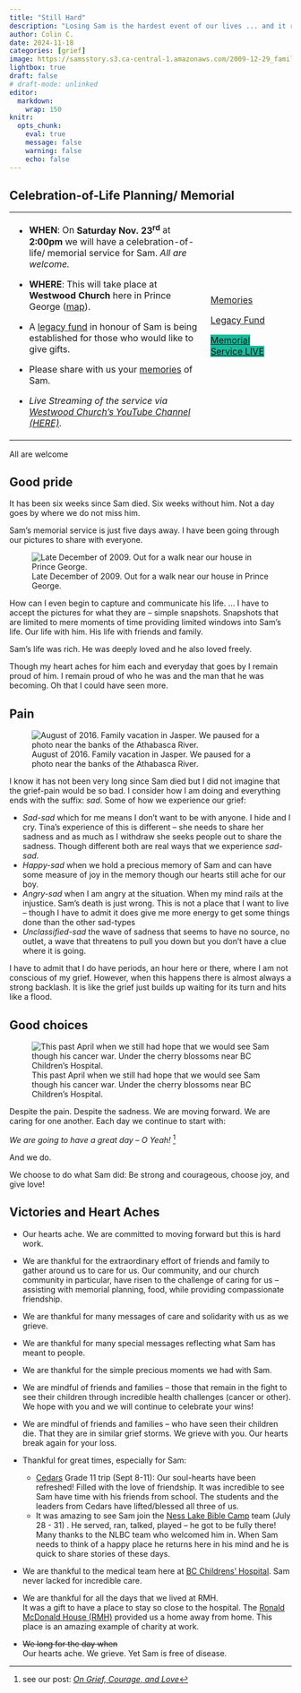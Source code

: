 ```yaml
---
title: "Still Hard"
description: "Losing Sam is the hardest event of our lives ... and it remains so."
author: Colin C.
date: 2024-11-18
categories: [grief]
image: https://samsstory.s3.ca-central-1.amazonaws.com/2009-12-29_family-pg.jpg
lightbox: true
draft: false
# draft-mode: unlinked
editor: 
  markdown: 
    wrap: 150
knitr: 
  opts_chunk: 
    eval: true
    message: false
    warning: false
    echo: false
---
```


:::: callout-note
## Celebration-of-Life Planning/ Memorial

+-------------------------------------------------------------------------------------------------------+--------------------------------------------+
| -   **WHEN**: On **Saturday Nov. 23^rd^** at **2:00pm** we will have a celebration-of-life/ memorial  | ::: {style="min-width:120px"}              |
|     service for Sam. *All are welcome.*                                                               | :::                                        |
|                                                                                                       |                                            |
| -   **WHERE**: This will take place at **Westwood Church** here in Prince George                      | ::: center                                 |
|     ([map](https://maps.app.goo.gl/YXfR4512soWxknwc8)).                                               | [Memories](/memories.qmd){.btn             |
|                                                                                                       | .btn-primary .mt-1 role="memories"         |
| -   A <a href="/legacy.html">legacy fund</a> in honour of Sam is being established for those who      | data-toggle="tooltip"                      |
|     would like to give gifts.                                                                         | title="Share your memories of Sam"}        |
|                                                                                                       |                                            |
| -   Please share with us your [memories](/memories.qmd) of Sam.                                       | <a href="                                  |
|                                                                                                       | /legacy.html" class="btn btn-primary mt-1" |
| -   *Live Streaming of the service via [Westwood Church's YouTube Channel                             | role="legacy" data-toggle="tooltip"        |
|     (HERE)](https://live.westwoodchurch.bc.ca).*                                                      | title="Consider giving">Legacy Fund</a>    |
|                                                                                                       |                                            |
|                                                                                                       | <a                                         |
|                                                                                                       |  href="https://live.westwood               |
|                                                                                                       | church.bc.ca" class="btn btn-primary mt-1" |
|                                                                                                       | role="memori" data-toggle="tooltip"        |
|                                                                                                       | title="Live Video of the Memorial          |
|                                                                                                       | Service"                                   |
|                                                                                                       | style="background-color:#18bc9c">          |
|                                                                                                       | Memorial<br/> Service LIVE</a>             |
|                                                                                                       | :::                                        |
+-------------------------------------------------------------------------------------------------------+--------------------------------------------+

::: center
All are welcome
:::
::::

## Good pride

It has been six weeks since Sam died. Six weeks without him. Not a day goes by where we do not miss him.

Sam's memorial service is just five days away. I have been going through our pictures to share with everyone.

::: float-sm-start
![Late December of 2009. Out for a walk near our house in Prince George.](https://samsstory.s3.ca-central-1.amazonaws.com/2009-12-29_family-pg.jpg)
:::

How can I even begin to capture and communicate his life. ... I have to accept the pictures for what they are -- simple snapshots. Snapshots that are
limited to mere moments of time providing limited windows into Sam's life. Our life with him. His life with friends and family.

Sam's life was rich. He was deeply loved and he also loved freely.

Though my heart aches for him each and everyday that goes by I remain proud of him. I remain proud of who he was and the man that he was becoming. Oh
that I could have seen more.

## Pain

::: float-sm-end
![August of 2016. Family vacation in Jasper. We paused for a photo near the banks of the Athabasca
River.](https://samsstory.s3.ca-central-1.amazonaws.com/2017-08-01_family-athabasca.jpg)
:::

I know it has not been very long since Sam died but I did not imagine that the grief-pain would be so bad. I consider how I am doing and everything
ends with the suffix: *sad*. Some of how we experience our grief:

-   *Sad-sad* which for me means I don't want to be with anyone. I hide and I cry. Tina's experience of this is different -- she needs to share her
    sadness and as much as I withdraw she seeks people out to share the sadness. Though different both are real ways that we experience *sad-sad*.
-   *Happy-sad* when we hold a precious memory of Sam and can have some measure of joy in the memory though our hearts still ache for our boy.\
-   *Angry-sad* when I am angry at the situation. When my mind rails at the injustice. Sam's death is just wrong. This is not a place that I want to
    live -- though I have to admit it does give me more energy to get some things done than the other sad-types
-   *Unclassified-sad* the wave of sadness that seems to have no source, no outlet, a wave that threatens to pull you down but you don't have a clue
    where it is going.

I have to admit that I do have periods, an hour here or there, where I am not conscious of my grief. However, when this happens there is almost always
a strong backlash. It is like the grief just builds up waiting for its turn and hits like a flood.

## Good choices

::: float-sm-end
![This past April when we still had hope that we would see Sam though his cancer war. Under the cherry blossoms near BC Children's
Hospital.](https://samsstory.s3.ca-central-1.amazonaws.com/2024-04-01_family-cherry-blossom.jpg)
:::

Despite the pain. Despite the sadness. We are moving forward. We are caring for one another. Each day we continue to start with:

::: center
*We are going to have a great day -- O Yeah!* [^1]
:::

[^1]: see our post: [*On Grief, Courage, and Love*](../2410/2024-10-12_love-courage.qmd)

And we do.

We choose to do what Sam did: Be strong and courageous, choose joy, and give love!

## Victories and Heart Aches

-   Our hearts ache. We are committed to moving forward but this is hard work.

-   We are thankful for the extraordinary effort of friends and family to gather around us to care for us. Our community, and our church community in
    particular, have risen to the challenge of caring for us -- assisting with memorial planning, food, while providing compassionate friendship.

-   We are thankful for many messages of care and solidarity with us as we grieve.

-   We are thankful for many special messages reflecting what Sam has meant to people.

-   We are thankful for the simple precious moments we had with Sam.

-   We are mindful of friends and families – those that remain in the fight to see their children through incredible health challenges (cancer or
    other). We hope with you and we will continue to celebrate your wins!

-   We are mindful of friends and families – who have seen their children die. That they are in similar grief storms. We grieve with you. Our hearts
    break again for your loss.

-   Thankful for great times, especially for Sam:

    -   [Cedars](https://cedars.bc.ca) Grade 11 trip (Sept 8-11): Our soul-hearts have been refreshed! Filled with the love of friendship. It was
        incredible to see Sam have time with his friends from school. The students and the leaders from Cedars have lifted/blessed all three of us.
    -   It was amazing to see Sam join the [Ness Lake Bible Camp](https://www.nesslakebiblecamp.com) team (July 28 - 31) . He served, ran, talked,
        played -- he got to be fully there! Many thanks to the NLBC team who welcomed him in. When Sam needs to think of a happy place he returns here
        in his mind and he is quick to share stories of these days.

-   We are thankful to the medical team here at [BC Childrens' Hospital](http://www.bcchildrens.ca). Sam never lacked for incredible care.

-   We are thankful for all the days that we lived at RMH.\
    It was a gift to have a place to stay so close to the hospital. The [Ronald McDonald House (RMH)](https://rmhbc.ca) provided us a home away from
    home. This place is an amazing example of charity at work.

-   ~~We long for the day when~~\
    Our hearts ache. We grieve. Yet Sam is free of disease.